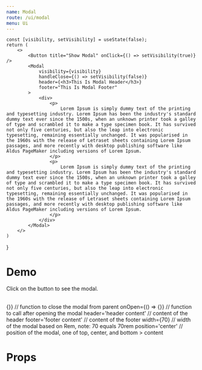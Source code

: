```yaml
---
name: Modal
route: /ui/modal
menu: Ui
---
```



    const [visibility, setVisibility] = useState(false);
    return (
        <>
            <Button title="Show Modal" onClick={() => setVisibility(true)} />
            <Modal
                visibility={visibility}
                handleClose={() => setVisibility(false)}
                header={<h3>This Is Modal Header</h3>}
                footer="This Is Modal Footer"
            >
                <div>
                    <p>
                        Lorem Ipsum is simply dummy text of the printing and typesetting industry. Lorem Ipsum has been the industry's standard dummy text ever since the 1500s, when an unknown printer took a galley of type and scrambled it to make a type specimen book. It has survived not only five centuries, but also the leap into electronic typesetting, remaining essentially unchanged. It was popularised in the 1960s with the release of Letraset sheets containing Lorem Ipsum passages, and more recently with desktop publishing software like Aldus PageMaker including versions of Lorem Ipsum.
                    </p>
                    <p>
                        Lorem Ipsum is simply dummy text of the printing and typesetting industry. Lorem Ipsum has been the industry's standard dummy text ever since the 1500s, when an unknown printer took a galley of type and scrambled it to make a type specimen book. It has survived not only five centuries, but also the leap into electronic typesetting, remaining essentially unchanged. It was popularised in the 1960s with the release of Letraset sheets containing Lorem Ipsum passages, and more recently with desktop publishing software like Aldus PageMaker including versions of Lorem Ipsum.
                    </p>
                </div>
            </Modal>
        </>
    )
}

# Demo
Click on the button to see the modal.

<ModalComponent />
<br />

<Playground>
<Modal
    className='foobar'         // class for modal wrapper
    visibility={false}         // visibility of the modal based on a state
    handleClose={() => {}}     // function to close the modal from parent
    onOpen={() => {}}          // function to call after opening the modal
    header='header content'    // content of the header
    footer='footer content'    // content of the footer
    width={70}                 // width of the modal based on Rem, note: 70 equals 70rem
    position='center'          // position of the modal, one of top, center, and bottom
>
    content
</Modal>
</Playground>

<br />

# Props
<Props of={Modal} />
